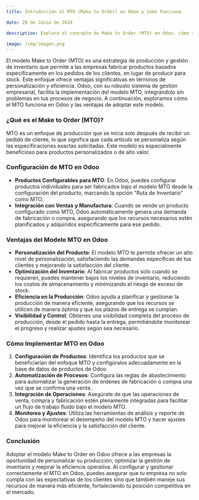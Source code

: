```yaml
---
title: Introducción al MTO (Make to Order) en Odoo y Cómo Funciona

date: 28 de Junio de 2024

description: Explora el concepto de Make to Order (MTO) en Odoo, cómo se integra en tus procesos de negocio y las ventajas de adoptar este modelo para personalizar la producción y satisfacer las demandas específicas del cliente.

image: /img/imagen.png
---
```


El modelo Make to Order (MTO) es una estrategia de producción y gestión de inventario que permite a las empresas fabricar productos basados específicamente en los pedidos de los clientes, en lugar de producir para stock. Este enfoque ofrece ventajas significativas en términos de personalización y eficiencia. Odoo, con su robusto sistema de gestión empresarial, facilita la implementación del modelo MTO, integrándolo sin problemas en tus procesos de negocio. A continuación, exploramos cómo el MTO funciona en Odoo y las ventajas de adoptar este modelo.

### **¿Qué es el Make to Order (MTO)?**

MTO es un enfoque de producción que se inicia solo después de recibir un pedido de cliente, lo que significa que cada artículo se personaliza según las especificaciones exactas solicitadas. Este modelo es especialmente beneficioso para productos personalizados o de alto valor.

### **Configuración de MTO en Odoo**

- **Productos Configurables para MTO**: En Odoo, puedes configurar productos individuales para ser fabricados bajo el modelo MTO desde la configuración del producto, marcando la opción "Ruta de Inventario" como MTO.
- **Integración con Ventas y Manufactura**: Cuando se vende un producto configurado como MTO, Odoo automáticamente genera una demanda de fabricación o compra, asegurando que los recursos necesarios estén planificados y adquiridos específicamente para ese pedido.

### **Ventajas del Modelo MTO en Odoo**

- **Personalización del Producto**: El modelo MTO te permite ofrecer un alto nivel de personalización, satisfaciendo las demandas específicas de tus clientes y mejorando la satisfacción del cliente.
- **Optimización del Inventario**: Al fabricar productos solo cuando se requieren, puedes mantener bajos los niveles de inventario, reduciendo los costos de almacenamiento y minimizando el riesgo de exceso de stock.
- **Eficiencia en la Producción**: Odoo ayuda a planificar y gestionar la producción de manera eficiente, asegurando que los recursos se utilicen de manera óptima y que los plazos de entrega se cumplan.
- **Visibilidad y Control**: Obtienes una visibilidad completa del proceso de producción, desde el pedido hasta la entrega, permitiéndote monitorear el progreso y realizar ajustes según sea necesario.

### **Cómo Implementar MTO en Odoo**

1. **Configuración de Productos**: Identifica los productos que se beneficiarían del enfoque MTO y configúralos adecuadamente en la base de datos de productos de Odoo.
2. **Automatización de Procesos**: Configura las reglas de abastecimiento para automatizar la generación de órdenes de fabricación o compra una vez que se confirma una venta.
3. **Integración de Operaciones**: Asegúrate de que las operaciones de venta, compra y fabricación estén plenamente integradas para facilitar un flujo de trabajo fluido bajo el modelo MTO.
4. **Monitoreo y Ajustes**: Utiliza las herramientas de análisis y reporte de Odoo para monitorear el desempeño del modelo MTO y hacer ajustes para mejorar la eficiencia y la satisfacción del cliente.

### **Conclusión**

Adoptar el modelo Make to Order en Odoo ofrece a las empresas la oportunidad de personalizar su producción, optimizar la gestión de inventario y mejorar la eficiencia operativa. Al configurar y gestionar correctamente el MTO en Odoo, puedes asegurar que tu empresa no solo cumpla con las expectativas de los clientes sino que también maneje sus recursos de manera más eficiente, fortaleciendo tu posición competitiva en el mercado.